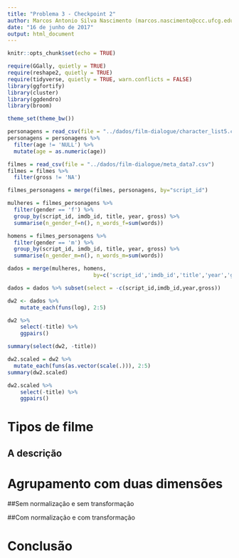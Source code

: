 ```yaml
---
title: "Problema 3 - Checkpoint 2"
author: Marcos Antonio Silva Nascimento (marcos.nascimento@ccc.ufcg.edu.br)
date: "16 de junho de 2017"
output: html_document
---
```


```r
knitr::opts_chunk$set(echo = TRUE)
```

```r
require(GGally, quietly = TRUE)
require(reshape2, quietly = TRUE)
require(tidyverse, quietly = TRUE, warn.conflicts = FALSE)
library(ggfortify)
library(cluster)
library(ggdendro)
library(broom)

theme_set(theme_bw())

personagens = read_csv(file = "../dados/film-dialogue/character_list5.csv")
personagens = personagens %>%
  filter(age != 'NULL') %>% 
  mutate(age = as.numeric(age))

filmes = read_csv(file = "../dados/film-dialogue/meta_data7.csv")
filmes = filmes %>%
  filter(gross != 'NA')

filmes_personagens = merge(filmes, personagens, by="script_id")

mulheres = filmes_personagens %>%
  filter(gender == 'f') %>%
  group_by(script_id, imdb_id, title, year, gross) %>%
  summarise(n_gender_f=n(), n_words_f=sum(words))

homens = filmes_personagens %>%
  filter(gender == 'm') %>%
  group_by(script_id, imdb_id, title, year, gross) %>%
  summarise(n_gender_m=n(), n_words_m=sum(words))
```

```r
dados = merge(mulheres, homens, 
                           by=c('script_id','imdb_id','title','year','gross'))

dados = dados %>% subset(select = -c(script_id,imdb_id,year,gross))

dw2 <- dados %>% 
    mutate_each(funs(log), 2:5)

dw2 %>% 
    select(-title) %>% 
    ggpairs()

summary(select(dw2, -title))

dw2.scaled = dw2 %>% 
  mutate_each(funs(as.vector(scale(.))), 2:5)
summary(dw2.scaled)

dw2.scaled %>% 
    select(-title) %>% 
    ggpairs()
```


# Tipos de filme

## A descrição

# Agrupamento com duas dimensões
##Sem normalização e sem transformação

##Com normalização e com transformação

# Conclusão
